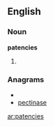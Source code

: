 ==English==

===Noun===
'''patencies'''

# {{plural of|patency}}

===Anagrams===
* {{alphagram|aceeinpst}}
* [[pectinase#English|pectinase]]

[[ar:patencies]]